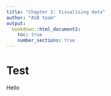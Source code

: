 ```yaml
---
title: "Chapter 2: Visualising data"
author: "ASB team"
output:
  bookdown::html_document2:
    toc: true
    number_sections: true
---
```


# Test 

Hello

